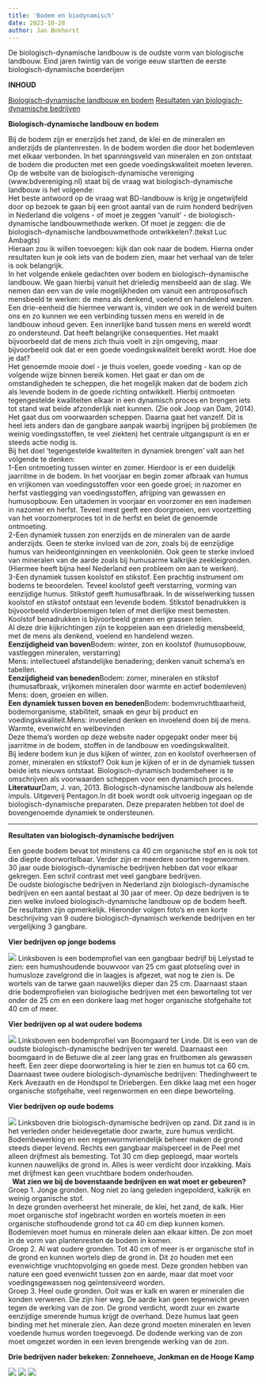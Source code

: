 ```yaml
---
title: 'Bodem en biodynamisch'
date: 2023-10-28
author: Jan Bokhorst
---
```



 De biologisch-dynamische landbouw is de oudste vorm van biologische landbouw. Eind jaren twintig van de vorige eeuw startten de eerste biologisch-dynamische boerderijen


**INHOUD**
   
[Biologisch-dynamische landbouw en bodem](bodem-en-biodynamisch.html#bdenbodem)
[Resultaten van biologisch-dynamische bedrijven](bodem-en-biodynamisch.html#result2) 
   
**Biologisch-dynamische landbouw en bodem**

Bij de bodem zijn er enerzijds het zand, de klei en de mineralen en anderzijds de plantenresten. In de bodem worden die door het bodemleven met elkaar verbonden. In het spanningsveld van mineralen en zon ontstaat de bodem die producten met een goede voedingskwaliteit moeten leveren.  
Op de website van de biologisch-dynamische vereniging (www.bdvereniging.nl) staat bij de vraag wat biologisch-dynamische landbouw is het volgende:  
Het beste antwoord op de vraag wat BD-landbouw is krijg je ongetwijfeld door op bezoek te gaan bij een groot aantal van de ruim honderd bedrijven in Nederland die volgens - of moet je zeggen 'vanuit' - de biologisch-dynamische landbouwmethode werken. Of moet je zeggen: die de biologisch-dynamische landbouwmethode ontwikkelen?.(tekst Luc Ambagts)  
Hieraan zou ik willen toevoegen: kijk dan ook naar de bodem. Hierna onder resultaten kun je ook iets van de bodem zien, maar het verhaal van de teler is ook belangrijk.  
In het volgende enkele gedachten over bodem en biologisch-dynamische landbouw. We gaan hierbij vanuit het drieledig mensbeeld aan de slag. We nemen dan een van de vele mogelijkheden om vanuit een antroposofisch mensbeeld te werken: de mens als denkend, voelend en handelend wezen. Een drie-eenheid die hiermee verwant is, vinden we ook in de wereld buiten ons en zo kunnen we een verbinding tussen mens en wereld in de landbouw inhoud geven. Een innerlijke band tussen mens en wereld wordt zo ondersteund. Dat heeft belangrijke consequenties. Het maakt bijvoorbeeld dat de mens zich thuis voelt in zijn omgeving, maar bijvoorbeeld ook dat er een goede voedingskwaliteit bereikt wordt. Hoe doe je dat?  
Het genoemde mooie doel - je thuis voelen, goede voeding - kan op de volgende wijze binnen bereik komen. Het gaat er dan om de omstandigheden te scheppen, die het mogelijk maken dat de bodem zich als levende bodem in de goede richting ontwikkelt. Hierbij ontmoeten tegengestelde kwaliteiten elkaar in een dynamisch proces en brengen iets tot stand wat beide afzonderlijk niet kunnen. (Zie ook Joop van Dam, 2014). Het gaat dus om voorwaarden scheppen. Daarna gaat het vanzelf. Dit is heel iets anders dan de gangbare aanpak waarbij ingrijpen bij problemen (te weinig voedingsstoffen, te veel ziekten) het centrale uitgangspunt is en er steeds actie nodig is.  
Bij het doel 'tegengestelde kwaliteiten in dynamiek brengen' valt aan het volgende te denken:  
1-Een ontmoeting tussen winter en zomer. Hierdoor is er een duidelijk jaarritme in de bodem. In het voorjaar en begin zomer afbraak van humus en vrijkomen van voedingsstoffen voor een goede groei; in nazomer en herfst vastlegging van voedingsstoffen, afrijping van gewassen en humusopbouw. Een uitademen in voorjaar en voorzomer en een inademen in nazomer en herfst. Teveel mest geeft een doorgroeien, een voortzetting van het voorzomerproces tot in de herfst en belet de genoemde ontmoeting.  
2-Een dynamiek tussen zon enerzijds en de mineralen van de aarde anderzijds. Geen te sterke invloed van de zon, zoals bij de eenzijdige humus van heideontginningen en veenkoloniën. Ook geen te sterke invloed van mineralen van de aarde zoals bij humusarme kalkrijke zeekleigronden. (Hiermee heeft bijna heel Nederland een probleem om aan te werken).  
3-Een dynamiek tussen koolstof en stikstof. Een prachtig instrument om bodems te beoordelen. Teveel koolstof geeft verstarring, vorming van eenzijdige humus. Stikstof geeft humusafbraak. In de wisselwerking tussen koolstof en stikstof ontstaat een levende bodem. Stikstof benadrukken is bijvoorbeeld vlinderbloemigen telen of met dierlijke mest bemesten. Koolstof benadrukken is bijvoorbeeld granen en grassen telen.  
Al deze drie kijkrichtingen zijn te koppelen aan een drieledig mensbeeld, met de mens als denkend, voelend en handelend wezen.  
**Eenzijdigheid van boven**Bodem: winter, zon en koolstof (humusopbouw, vastleggen mineralen, verstarring)  
Mens: intellectueel afstandelijke benadering; denken vanuit schema's en tabellen.  
**Eenzijdigheid van beneden**Bodem: zomer, mineralen en stikstof (humusafbraak, vrijkomen mineralen door warmte en actief bodemleven)  
Mens: doen, groeien en willen.  
**Een dynamiek tussen boven en beneden**Bodem: bodemvruchtbaarheid, bodemorganisme, stabiliteit, smaak en geur bij product en voedingskwaliteit.Mens: invoelend denken en invoelend doen bij de mens. Warmte, evenwicht en welbevinden  
Deze thema’s worden op deze website nader opgepakt onder meer bij jaarritme in de bodem, stoffen in de landbouw en voedingskwaliteit.  
Bij iedere bodem kun je dus kijken of winter, zon en koolstof overheersen of zomer, mineralen en stikstof? Ook kun je kijken of er in de dynamiek tussen beide iets nieuws ontstaat. Biologisch-dynamisch bodembeheer is te omschrijven als voorwaarden scheppen voor een dynamisch proces.  
**Literatuur**Dam, J. van, 2013. Biologisch-dynamische landbouw als helende impuls. Uitgeverij Pentagon.In dit boek wordt ook uitvoerig ingegaan op de biologisch-dynamische preparaten. Deze preparaten hebben tot doel de bovengenoemde dynamiek te ondersteunen.  
 

---


**Resultaten van biologisch-dynamische bedrijven** 

Een goede bodem bevat tot minstens ca 40 cm organische stof en is ook tot die diepte doorwortelbaar. Verder zijn er meerdere soorten regenwormen. 30 jaar oude biologisch-dynamische bedrijven hebben dat voor elkaar gekregen. Een schril contrast met veel gangbare bedrijven.  
De oudste biologische bedrijven in Nederland zijn biologisch-dynamische bedrijven en een aantal bestaat al 30 jaar of meer. Op deze bedrijven is te zien welke invloed biologisch-dynamische landbouw op de bodem heeft. De resultaten zijn opmerkelijk. Hieronder volgen foto's en een korte beschrijving van 9 oudere biologisch-dynamisch werkende bedrijven en ter vergelijking 3 gangbare.  

**Vier bedrijven op jonge bodems** 

![](../img/12bedrijvenjongjpg-1920w.jpg)
Linksboven is een bodemprofiel van een gangbaar bedrijf bij Lelystad te zien: een humushoudende bouwvoor van 25 cm gaat plotseling over in humusloze zavelgrond die in laagjes is afgezet, wat nog te zien is. De wortels van de tarwe gaan nauwelijks dieper dan 25 cm. Daarnaast staan drie bodemprofielen van biologische bedrijven met een beworteling tot ver onder de 25 cm en een donkere laag met hoger organische stofgehalte tot 40 cm of meer.

**Vier bedrijven op al wat oudere bodems** 

![](../img/12bedrijvenmiddenjpg-1920w.jpg)
Linksboven een bodemprofiel van Boomgaard ter Linde. Dit is een van de oudste biologisch-dynamische bedrijven ter wereld. Daarnaast een boomgaard in de Betuwe die al zeer lang gras en fruitbomen als gewassen heeft. Een zeer diepe doorworteling is hier te zien en humus tot ca 60 cm. Daarnaast twee oudere biologisch-dynamische bedrijven: Thedinghweert te Kerk Avezaath en de Hondspol te Driebergen. Een dikke laag met een hoger organische stofgehalte, veel regenwormen en een diepe beworteling.  

**Vier bedrijven op oude bodems** 

![](../img/12bedrijvenoudjpg-1920w.jpg)
Linksboven drie biologisch-dynamische bedrijven op zand. Dit zand is in het verleden onder heidevegetatie door zwarte, zure humus verdicht. Bodembewerking en een regenwormvriendelijk beheer maken de grond steeds dieper levend. Rechts een gangbaar maïsperceel in de Peel met alleen drijfmest als bemesting. Tot 30 cm diep geploegd, maar wortels kunnen nauwelijks de grond in. Alles is weer verdicht door inzakking. Maïs met drijfmest kan geen vruchtbare bodem onderhouden.  
  **Wat zien we bij de bovenstaande bedrijven en wat moet er gebeuren?**  
Groep 1. Jonge gronden. Nog niet zo lang geleden ingepolderd, kalkrijk en weinig organische stof.  
In deze gronden overheerst het minerale, de klei, het zand, de kalk. Hier moet organische stof ingebracht worden en wortels moeten in een organische stofhoudende grond tot ca 40 cm diep kunnen komen. Bodemleven moet humus en minerale delen aan elkaar kitten. De zon moet in de vorm van plantenresten de bodem in komen.  
Groep 2. Al wat oudere gronden. Tot 40 cm of meer is er organische stof in de grond en kunnen wortels diep de grond in. Dit zo houden met een evenwichtige vruchtopvolging en goede mest. Deze gronden hebben van nature een goed evenwicht tussen zon en aarde, maar dat moet voor voedingsgewassen nog geïntensiveerd worden.  
Groep 3. Heel oude gronden. Ooit was er kalk en waren er mineralen die konden verweren. Die zijn hier weg. De aarde kan geen tegenwicht geven tegen de werking van de zon. De grond verdicht, wordt zuur en zwarte eenzijdige smerende humus krijgt de overhand. Deze humus laat geen binding met het minerale zien. Aan deze grond moeten mineralen en leven voedende humus worden toegevoegd. De dodende werking van de zon moet omgezet worden in een leven brengende werking van de zon.  

**Drie bedrijven nader bekeken: Zonnehoeve, Jonkman en de Hooge Kamp**  
  
![](../img/Zonnehoeve-1920w.jpg)
![](../img/Jonkman-1920w.jpg)
![](../img/hoogekamp-1920w.jpg)









